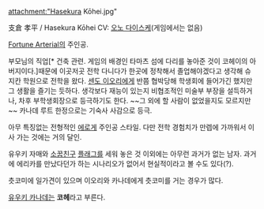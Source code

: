 attachment:"Hasekura Kōhei.jpg"

支倉 孝平 / Hasekura Kōhei
CV: [[오노 다이스케]](게임에서는 없음)

[[Fortune Arterial]]의 주인공.

부모님의 직업[* 건축 관련. 게임의 배경인 타마츠 섬에 다리를 놓아준 것이 코헤이의 아버지이다.]때문에 이곳저곳 전학 다니다가 한곳에 정착해서 졸업해야겠다고 생각해 슈지칸 학원으로 전학을 왔다. [[센도 이오리]]에게 반쯤 협박당해 학생회에 들어가긴 했지만 그 생활을 즐기는 듯하다. 생각보다 재능이 있는지 비협조적인 미술부 부장을 설득하거나, 차후 부학생회장으로 등극하기도 한다. ~~그 외에 할 사람이 없었을지도 모르지만~~ 카나데 루트 한정으로는 기숙사 사감으로 등극.

아무 특징없는 전형적인 [[에로게]] 주인공 스타일. 다만 전학 경험치가 만렙에 가까워서 이사 가는 것에는 거의 달인.

유우키 자매와 [[소꿉친구]] [[플래그]]를 세워 놓은 것 이외에는 아무런 과거가 없는 남자. 과거에 에리카를 만났다던가 하는 시나리오가 없어서 현실적이라고 볼 수도 있다(?).

츳코미에 일가견이 있으며 이오리와 카나데에게 츳코미를 거는 경우가 많다.

[[유우키 카나데]]는 '''코헤'''라고 부른다.
